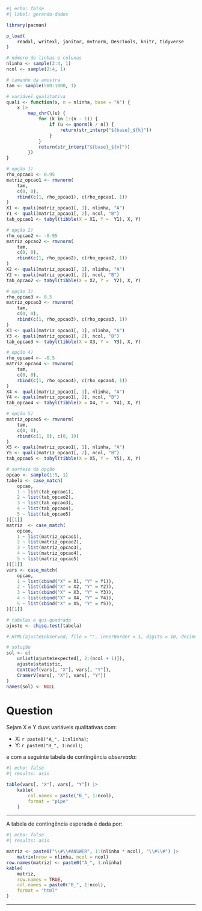 ```r
#| echo: false
#| label: gerando-dados

library(pacman)

p_load(
    readxl, writexl, janitor, mvtnorm, DescTools, knitr, tidyverse
)

# número de linhas e colunas
nlinha <- sample(2:4, 1)
ncol <- sample(2:4, 1)

# tamanho da amostra
tam <- sample(500:1000, 1)

# variável qualitativa
quali <- function(x, n = nlinha, base = "A") {
    x |>
        map_chr(\(u) {
            for (k in 1:(n - 1)) {
                if (u <= qnorm(k / n)) {
                    return(str_interp("${base}_${k}"))
                }
            }
            return(str_interp("${base}_${n}"))
        })
}

# opção 1)
rho_opcao1 <- 0.95
matriz_opcao1 <- rmvnorm(
    tam,
    c(0, 0),
    rbind(c(1, rho_opcao1), c(rho_opcao1, 1))
)
X1 <- quali(matriz_opcao1[, 1], nlinha, "A")
Y1 <- quali(matriz_opcao1[, 2], ncol, "B")
tab_opcao1 <- tabyl(tibble(X = X1, Y =  Y1), X, Y)

# opção 2)
rho_opcao2 <- -0.95
matriz_opcao2 <- rmvnorm(
    tam,
    c(0, 0),
    rbind(c(1, rho_opcao2), c(rho_opcao2, 1))
)
X2 <- quali(matriz_opcao1[, 1], nlinha, "A")
Y2 <- quali(matriz_opcao1[, 2], ncol, "B")
tab_opcao2 <- tabyl(tibble(X = X2, Y =  Y2), X, Y)

# opção 3)
rho_opcao3 <- 0.5
matriz_opcao3 <- rmvnorm(
    tam,
    c(0, 0),
    rbind(c(1, rho_opcao3), c(rho_opcao3, 1))
)
X3 <- quali(matriz_opcao1[, 1], nlinha, "A")
Y3 <- quali(matriz_opcao1[, 2], ncol, "B")
tab_opcao3 <- tabyl(tibble(X = X3, Y =  Y3), X, Y)

# opção 4)
rho_opcao4 <- -0.5
matriz_opcao4 <- rmvnorm(
    tam,
    c(0, 0),
    rbind(c(1, rho_opcao4), c(rho_opcao4, 1))
)
X4 <- quali(matriz_opcao1[, 1], nlinha, "A")
Y4 <- quali(matriz_opcao1[, 2], ncol, "B")
tab_opcao4 <- tabyl(tibble(X = X4, Y =  Y4), X, Y)

# opção 5)
matriz_opcao5 <- rmvnorm(
    tam,
    c(0, 0),
    rbind(c(1, 0), c(0, 1))
)
X5 <- quali(matriz_opcao1[, 1], nlinha, "A")
Y5 <- quali(matriz_opcao1[, 2], ncol, "B")
tab_opcao5 <- tabyl(tibble(X = X5, Y =  Y5), X, Y)

# sorteio da opção
opcao <- sample(1:5, 1)
tabela <- case_match(
    opcao,
    1 ~ list(tab_opcao1),
    2 ~ list(tab_opcao2),
    3 ~ list(tab_opcao3),
    4 ~ list(tab_opcao4),
    5 ~ list(tab_opcao5)
)[[1]]
matriz  <- case_match(
    opcao,
    1 ~ list(matriz_opcao1),
    2 ~ list(matriz_opcao2),
    3 ~ list(matriz_opcao3),
    4 ~ list(matriz_opcao4),
    5 ~ list(matriz_opcao5)
)[[1]]
vars <- case_match(
    opcao,
    1 ~ list(cbind("X" = X1, "Y" = Y1)),
    2 ~ list(cbind("X" = X2, "Y" = Y2)),
    3 ~ list(cbind("X" = X3, "Y" = Y3)),
    4 ~ list(cbind("X" = X4, "Y" = Y4)),
    5 ~ list(cbind("X" = X5, "Y" = Y5)),
)[[1]]

# tabelas e qui-quadrado
ajuste <- chisq.test(tabela)

# HTML(ajuste$observed, file = "", innerBorder = 1, digits = 10, decimal.mark = ",", big.mark = ".")

# solução
sol <- c(
    unlist(ajuste$expected[, 2:(ncol + 1)]),
    ajuste$statistic,
    ContCoef(vars[, "X"], vars[, "Y"]),
    CramerV(vars[, "X"], vars[, "Y"])
)
names(sol) <- NULL


```

Question
========

Sejam X e Y duas variáveis qualitativas com:

* X: `r paste0("A_", 1:nlinha)`;
* Y: `r paste0("B_", 1:ncol)`;

e com a seguinte tabela de contingência _observada_:

```r
#| echo: false
#| results: asis

table(vars[, "X"], vars[, "Y"]) |>
    kable(
        col.names = paste("B_", 1:ncol),
        format = "pipe"
    )
```

<hr>

A tabela de contingência esperada é dada por:

```r
#| echo: false
#| results: asis

matriz <- paste0("\\#\\#ANSWER", 1:(nlinha * ncol), "\\#\\#") |>
    matrix(nrow = nlinha, ncol = ncol)
row.names(matriz) <- paste0("A_", 1:nlinha)
kable(
    matriz,
    row.names = TRUE,
    col.names = paste0("B_", 1:ncol),
    format = "html"
)
```

<hr>

